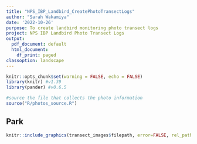 ```yaml
---
title: "NPS_IBP_Landbird_CreatePhotoTransectLogs"
author: "Sarah Wakamiya"
date: '2022-10-26'
purpose: To create landbird monitoring photo transect logs
project: NPS IBP Landbird Photo Transect Logs
output:
  pdf_document: default
  html_document:
    df_print: paged
classoption: landscape
---
```


```r
knitr::opts_chunk$set(warning = FALSE, echo = FALSE)
library(knitr) #v1.39
library(pander) #v0.6.5

#source the file that collects the photo information
source("R/photos_source.R")


```

## Park 

```r
knitr::include_graphics(transect_images$filepath, error=FALSE, rel_path = FALSE)

```


